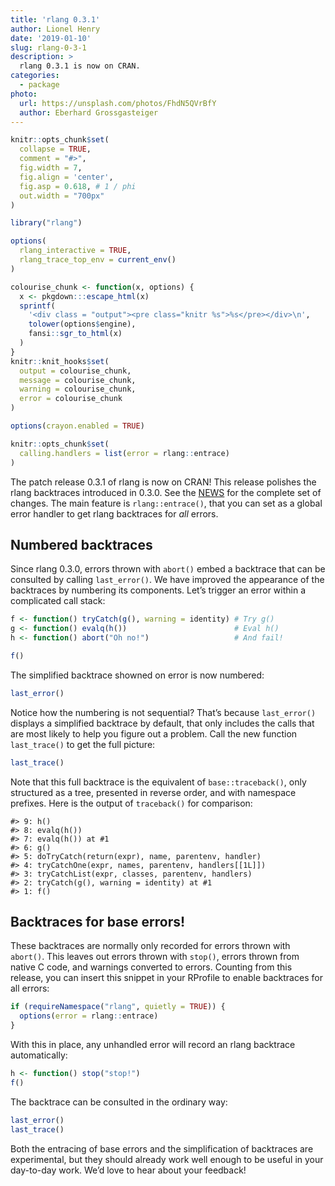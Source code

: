 ```yaml
---
title: 'rlang 0.3.1'
author: Lionel Henry
date: '2019-01-10'
slug: rlang-0-3-1
description: >
  rlang 0.3.1 is now on CRAN.
categories:
  - package
photo:
  url: https://unsplash.com/photos/FhdN5QVrBfY
  author: Eberhard Grossgasteiger
---
```


```r
knitr::opts_chunk$set(
  collapse = TRUE,
  comment = "#>",
  fig.width = 7,
  fig.align = 'center',
  fig.asp = 0.618, # 1 / phi
  out.width = "700px"
)

library("rlang")

options(
  rlang_interactive = TRUE,
  rlang_trace_top_env = current_env()
)
```

```r
colourise_chunk <- function(x, options) {
  x <- pkgdown:::escape_html(x)
  sprintf(
    '<div class = "output"><pre class="knitr %s">%s</pre></div>\n',
    tolower(options$engine),
    fansi::sgr_to_html(x)
  )
}
knitr::knit_hooks$set(
  output = colourise_chunk,
  message = colourise_chunk,
  warning = colourise_chunk,
  error = colourise_chunk
)

options(crayon.enabled = TRUE)
```

```r
knitr::opts_chunk$set(
  calling.handlers = list(error = rlang::entrace)
)
```


The patch release 0.3.1 of rlang is now on CRAN! This release polishes the rlang backtraces introduced in 0.3.0. See the [NEWS](https://rlang.r-lib.org/news/index.html#rlang-0-3-1) for the complete set of changes. The main feature is `rlang::entrace()`, that you can set as a global error handler to get rlang backtraces for _all_ errors.


## Numbered backtraces

Since rlang 0.3.0, errors thrown with `abort()` embed a backtrace that can be consulted by calling `last_error()`. We have improved the appearance of the backtraces by numbering its components. Let's trigger an error within a complicated call stack:

```r
f <- function() tryCatch(g(), warning = identity) # Try g()
g <- function() evalq(h())                        # Eval h()
h <- function() abort("Oh no!")                   # And fail!

f()
```

The simplified backtrace showned on error is now numbered:

```r
last_error()
```

Notice how the numbering is not sequential? That's because `last_error()` displays a simplified backtrace by default, that only includes the calls that are most likely to help you figure out a problem. Call the new function `last_trace()` to get the full picture:

```r
last_trace()
```

Note that this full backtrace is the equivalent of `base::traceback()`, only structured as a tree, presented in reverse order, and with namespace prefixes. Here is the output of `traceback()` for comparison:

```output
#> 9: h()
#> 8: evalq(h())
#> 7: evalq(h()) at #1
#> 6: g()
#> 5: doTryCatch(return(expr), name, parentenv, handler)
#> 4: tryCatchOne(expr, names, parentenv, handlers[[1L]])
#> 3: tryCatchList(expr, classes, parentenv, handlers)
#> 2: tryCatch(g(), warning = identity) at #1
#> 1: f()
```


## Backtraces for base errors!

These backtraces are normally only recorded for errors thrown with `abort()`. This leaves out errors thrown with `stop()`, errors thrown from native C code, and warnings converted to errors. Counting from this release, you can insert this snippet in your RProfile to enable backtraces for all errors:

```r
if (requireNamespace("rlang", quietly = TRUE)) {
  options(error = rlang::entrace)
}
```

With this in place, any unhandled error will record an rlang backtrace automatically:

```r
h <- function() stop("stop!")
f()
```

The backtrace can be consulted in the ordinary way:


```r
last_error()
last_trace()
```

Both the entracing of base errors and the simplification of backtraces are experimental, but they should already work well enough to be useful in your day-to-day work. We'd love to hear about your feedback!

